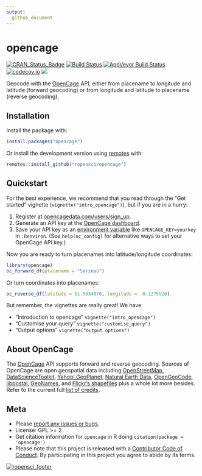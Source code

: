 ```yaml
---
output:
  github_document
---
```

<!-- README.md is generated from README.Rmd. Please edit that file -->
# opencage

[![CRAN_Status_Badge](http://www.r-pkg.org/badges/version/opencage)](http://cran.r-project.org/package=opencage)
[![Build Status](https://travis-ci.org/ropensci/opencage.svg?branch=master)](https://travis-ci.org/ropensci/opencage)
[![AppVeyor Build Status](https://ci.appveyor.com/api/projects/status/github/ropensci/opencage?branch=master&svg=true)](https://ci.appveyor.com/project/maelle/opencage)
[![codecov.io](https://codecov.io/github/ropensci/opencage/coverage.svg?branch=master)](https://codecov.io/github/ropensci/opencage?branch=master)
[![](https://badges.ropensci.org/36_status.svg)](https://github.com/ropensci/onboarding/issues/36)

Geocode with the [OpenCage](https://opencagedata.com/) API, either from placename to longitude and latitude (forward geocoding) or from longitude and latitude to placename (reverse geocoding). 

## Installation

Install the package with:

```r
install.packages("opencage")
```

Or install the development version using [remotes](https://remotes.r-lib.org/) with:

```r
remotes::install_github("ropensci/opencage")

```

## Quickstart

For the best experience, we recommend that you read through the "Get started" vignette (`vignette("intro_opencage")`), but if you are in a hurry:

1. Register at [opencagedata.com/users/sign_up](https://opencagedata.com/users/sign_up).
2. Generate an API key at the [OpenCage dashboard](https://opencagedata.com/dashboard#api-keys).
3. Save your API key as an [environment variable](https://rstats.wtf/r-startup.html#renviron) like `OPENCAGE_KEY=yourkey` in `.Renviron`. (See `help(oc_config)` for alternative ways to set your OpenCage API key.)

Now you are ready to turn placenames into latitude/longitude coordinates:

```r
library(opencage)
oc_forward_df(placename = "Sarzeau")
```

Or turn coordinates into placenames:

```r
oc_reverse_df(latitude = 51.5034070, longitude = -0.1275920)
```

But remember, the vignettes are really great! We have:

- "Introduction to opencage" `vignette("intro_opencage")`
- "Customise your query" `vignette("customise_query")`
- "Output options" `vignette("output_options")`



## About OpenCage

The [OpenCage](https://opencagedata.com/) API supports forward and reverse geocoding. 
Sources of OpenCage are open geospatial data including 
[OpenStreetMap](https://www.openstreetmap.org/), 
[DataScienceToolkit](http://www.datasciencetoolkit.org/), 
[Yahoo! GeoPlanet](https://developer.yahoo.com/geo/geoplanet/data/), 
[Natural Earth Data](https://www.naturalearthdata.com/), 
[OpenGeoCode](http://www.opengeocode.com/), 
[libpostal](https://github.com/openvenues/libpostal), 
[GeoNames](https://www.geonames.org/), and 
[Flickr's shapefiles](https://code.flickr.net/2009/05/21/flickr-shapefiles-public-dataset-10/) plus a whole lot more besides. 
Refer to the current full [list of credits](https://opencagedata.com/credits).

## Meta

* Please [report any issues or bugs](https://github.com/ropensci/opencage/issues).
* License: GPL >= 2
* Get citation information for `opencage` in R doing `citation(package = 'opencage')`
* Please note that this project is released with a [Contributor Code of Conduct](CONDUCT.md). By participating in this project you agree to abide by its terms.

[![ropensci_footer](http://ropensci.org/public_images/github_footer.png)](http://ropensci.org)
